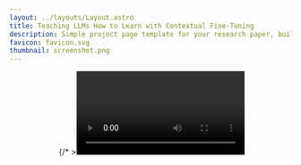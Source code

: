 ```yaml
---
layout: ../layouts/Layout.astro
title: Teaching LLMs How to Learn with Contextual Fine-Tuning
description: Simple project page template for your research paper, built with Astro and Tailwind CSS
favicon: favicon.svg
thumbnail: screenshot.png
---
```






<Header
  title={frontmatter.title}
  authors={[
    {},{},{},{},
    {
      name: "Younwoo Choi",
      notes: ["*"],
    },
    {
      name: "Muhammad Adil Asif",
      notes: ["*"],
    },
    {
      name: "Ziwen Han",
      notes: ["†"],
    },
    {
      name: "John Willes",
    },
    {},{},{},{},{},{},{},{},{},{},{},{},{},{},{},{},
    {
      name: "Rahul G. Krishnan",
    },
    {},{},{},{},{},{},{},{},{},{},{},
    {
      name: "University of Toronto"
    },
    {
      name: "Vector Institute"
    },
  ]}
  conference="ICLR 2025"
  notes={[
    {
      symbol: "*",
      text: "Equal contribution",
    },
    {
      symbol: "†",
      text: "Work conducted while at the Vector Institute",
    },
  ]}
  links={[
    {
      name: "Paper",
      url: "https://arxiv.org/abs/2503.09032",
      icon: "ri:file-pdf-2-line",
    },
    {
      name: "Code",
      url: "https://github.com/younwoochoi/Contextual-Fine-Tuning",
      icon: "ri:github-line",
    },
    {
      name: "Dataset",
      url: "https://huggingface.co/datasets/ywchoi/OpenMedText",
      icon: "simple-icons:huggingface"
    }
  ]}
  />

<Image source={mainfig} altText="Diagram of the transformer deep learning architecture." />
{/*  ><Video source={outside} */}

<HighlightedSection>

## Abstract

Prompting Large Language Models (LLMs), or providing context on the expected model of operation, is an effective way to steer the outputs of such models to satisfy human desiderata after they have been trained. But in rapidly evolving domains, there is often need to fine-tune LLMs to improve either the kind of knowledge in their memory or their abilities to perform open ended reasoning in new domains. When human's learn new concepts, we often do so by linking the new material that we are studying to concepts we have already learned before. To that end, we ask, "can prompting help us teach LLMs how to learn". In this work, we study a novel generalization of instruction tuning, called contextual fine-tuning, to fine-tune LLMs. Our method leverages instructional prompts designed to mimic human cognitive strategies in learning and problem-solving to guide the learning process during training, aiming to improve the model’s interpretation and understanding of domain-specific knowledge. We empirically demonstrate that this simple yet effective modification improves the ability of LLMs to be fine-tuned rapidly on new datasets both within the medical and financial domains.

</HighlightedSection>

## Overview

Contextual Fine-Tuning (CFT) is a novel approach that blends in-context learning with gradient-based learning to improve how Large Language Models (LLMs) learn domain-specific knowledge. Unlike traditional continued pre-training or instruction fine-tuning, CFT uses contextual prompts to guide the model's learning process.

## OpenMedText

To test domain adaptation in a challenging setting, we curated a biomedical dataset of 121,489 biomedical journal articles (MDPI) and 29 open-source medical textbooks. We release <em>OpenMedText</em> as a resource for domain adaptation research.

## Experiments

We evaluate on both **medical** and **financial** tasks to show the effectiveness of CFT. 

**Medical tasks** include subsets of MMLU including Anatomy, Clinical Knowledge, College Biology, College Medicine, Medical Genetics, Professional Medicine, and the MedQA professional exam dataset.

**Financial tasks** include FiQA sentiment analysis, MultiFin headline classification, and Causal20.  


### Setup

- We fine-tune Llama 2 models of size 7B and 13B.  
- We compare baseline Chat, Chat with continued pre-training (CPT), and Chat (CFT) for each domain’s training corpus.  
- We measure zero-shot performance on the downstream tasks.

### Results (Medical Domain)

#### 7B Model Results
| Model (7B) | Anatomy | Clinical Knowledge | College Biology | College Medicine | Medical Genetics | Professional Medicine | MedQA | Average |
|:----------:|:-------:|:-----------------:|:--------------:|:----------------:|:----------------:|:----------------------:|:------:|:-------:|
| Chat       | 44.07   | 46.79             | 48.61          | 39.02            | 49.00            | **48.90**              | 38.96  | 45.05   |
| Chat (CPT) | 45.19   | 47.17             | 49.31          | 43.93            | 50.50            | 46.32                  | 39.28  | 45.96   |
| Chat (CFT) | **48.15** | **48.87**       | **52.08**      | **44.22**        | **54.00**        | 46.69                  | **40.65** | **47.81** |
| AdaptLLM   | 44.45   | 47.36             | 48.27          | 39.60            | 45.00            | 38.61                  | 37.12  | 42.92   |

- CFT outperforms CPT by 1.85% and significantly outperforms AdaptLLM by 4.89% on average, demonstrating its superior effectiveness for domain adaptation in medical contexts.

#### 13B Model Results
| Model (13B) | Anatomy | Clinical Knowledge | College Biology | College Medicine | Medical Genetics | Professional Medicine | MedQA | Average |
|:-----------:|:-------:|:-----------------:|:--------------:|:----------------:|:----------------:|:----------------------:|:------:|:-------:|
| Chat        | 51.85   | 56.60             | 54.17          | 46.82            | **63.50**        | 56.99                  | **45.33** | 53.61  |
| Chat (CPT)  | 50.37   | 60.00             | 55.90          | 50.58            | 62.00            | 57.35                  | 43.95  | 54.31   |
| Chat (CFT)  | **53.33** | **63.21**       | **57.99**      | **56.35**        | 62.50            | **57.72**              | 44.85  | **56.56** |

- The 13B model shows consistent improvements with CFT, achieving a 2.25% gain over CPT and 2.95% over the baseline Chat model, with strongest performance in Clinical Knowledge, College Biology, and College Medicine tasks.

### Results (Financial Domain)

#### 7B Model Results
| Model (7B) | FiQA (F1) | Causal20 (F1) | MultiFin (F1) | Average |
|:----------:|:---------:|:-------------:|:-------------:|:-------:|
| Chat       | 56.40     | **90.40**     | 38.74         | 61.48   |
| Chat (CPT) | 62.53     | 90.16         | 38.23         | 63.64   |
| Chat (CFT) | **67.69** | 90.17         | **46.01**     | **67.96** |

- CFT achieves a 4.32% improvement over CPT, with particularly strong gains in financial sentiment analysis (FiQA) and headline classification (MultiFin).

#### 13B Model Results
| Model (13B) | FiQA (F1) | Causal20 (F1) | MultiFin (F1) | Average |
|:-----------:|:---------:|:-------------:|:-------------:|:-------:|
| Chat        | 61.18     | 84.77         | 45.81         | 63.92   |
| Chat (CPT)  | 66.96     | **90.06**     | 45.33         | 67.45   |
| Chat (CFT)  | **70.55** | 89.87         | **50.94**     | **70.45** |

- In financial benchmarks, the 13B model with CFT achieves a 3.0% improvement over CPT and 6.53% over the baseline Chat model, demonstrating CFT's effectiveness scales with model size.


## BibTeX citation

```bibtex
@inproceedings{
choi2025teaching,
title={Teaching {LLM}s How To Learn with Contextual Fine-Tuning},
author={Younwoo Choi and Muhammad Adil Asif and Ziwen Han and John Willes and Rahul G. Krishnan},
booktitle={The Thirteenth International Conference on Learning Representations},
year={2025},
url={https://arxiv.org/abs/2503.09032}
}
```
